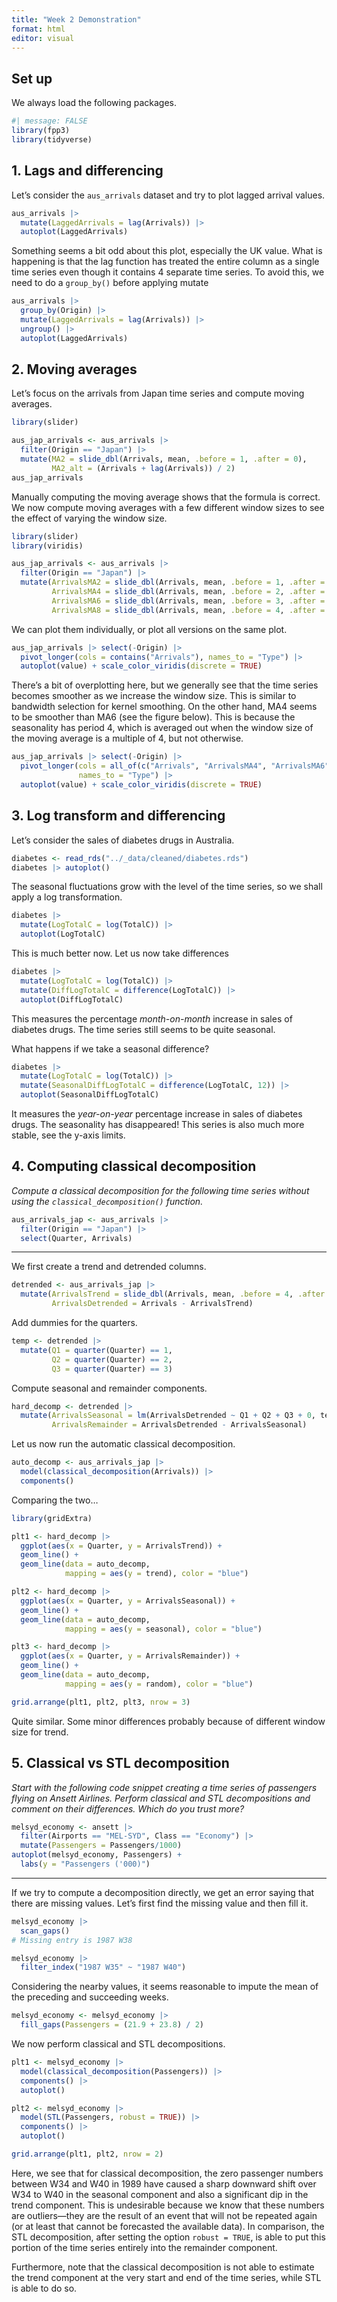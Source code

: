 ```yaml
---
title: "Week 2 Demonstration"
format: html
editor: visual
---
```


## Set up

We always load the following packages.

```r
#| message: FALSE
library(fpp3)
library(tidyverse)
```

## 1. Lags and differencing

Let's consider the `aus_arrivals` dataset and try to plot lagged arrival values.

```r
aus_arrivals |>
  mutate(LaggedArrivals = lag(Arrivals)) |>
  autoplot(LaggedArrivals)
```

Something seems a bit odd about this plot, especially the UK value. What is happening is that the lag function has treated the entire column as a single time series even though it contains 4 separate time series. To avoid this, we need to do a `group_by()` before applying mutate

```r
aus_arrivals |>
  group_by(Origin) |>
  mutate(LaggedArrivals = lag(Arrivals)) |>
  ungroup() |>
  autoplot(LaggedArrivals)
```

## 2. Moving averages

Let's focus on the arrivals from Japan time series and compute moving averages.

```r
library(slider)

aus_jap_arrivals <- aus_arrivals |> 
  filter(Origin == "Japan") |>
  mutate(MA2 = slide_dbl(Arrivals, mean, .before = 1, .after = 0),
         MA2_alt = (Arrivals + lag(Arrivals)) / 2)
aus_jap_arrivals
```

Manually computing the moving average shows that the formula is correct. We now compute moving averages with a few different window sizes to see the effect of varying the window size.

```r
library(slider)
library(viridis)

aus_jap_arrivals <- aus_arrivals |> 
  filter(Origin == "Japan") |>
  mutate(ArrivalsMA2 = slide_dbl(Arrivals, mean, .before = 1, .after = 0),
         ArrivalsMA4 = slide_dbl(Arrivals, mean, .before = 2, .after = 1),
         ArrivalsMA6 = slide_dbl(Arrivals, mean, .before = 3, .after = 2),
         ArrivalsMA8 = slide_dbl(Arrivals, mean, .before = 4, .after = 3))
```

We can plot them individually, or plot all versions on the same plot.

```r
aus_jap_arrivals |> select(-Origin) |>
  pivot_longer(cols = contains("Arrivals"), names_to = "Type") |>
  autoplot(value) + scale_color_viridis(discrete = TRUE)
```

There's a bit of overplotting here, but we generally see that the time series becomes smoother as we increase the window size. This is similar to bandwidth selection for kernel smoothing. On the other hand, MA4 seems to be smoother than MA6 (see the figure below). This is because the seasonality has period 4, which is averaged out when the window size of the moving average is a multiple of 4, but not otherwise.

```r
aus_jap_arrivals |> select(-Origin) |>
  pivot_longer(cols = all_of(c("Arrivals", "ArrivalsMA4", "ArrivalsMA6")), 
               names_to = "Type") |>
  autoplot(value) + scale_color_viridis(discrete = TRUE)
```

## 3. Log transform and differencing

Let's consider the sales of diabetes drugs in Australia.

```r
diabetes <- read_rds("../_data/cleaned/diabetes.rds")
diabetes |> autoplot()
```

The seasonal fluctuations grow with the level of the time series, so we shall apply a log transformation.

```r
diabetes |> 
  mutate(LogTotalC = log(TotalC)) |>
  autoplot(LogTotalC)
```

This is much better now. Let us now take differences

```r
diabetes |> 
  mutate(LogTotalC = log(TotalC)) |>
  mutate(DiffLogTotalC = difference(LogTotalC)) |>
  autoplot(DiffLogTotalC)
```

This measures the percentage *month-on-month* increase in sales of diabetes drugs. The time series still seems to be quite seasonal.

What happens if we take a seasonal difference?

```r
diabetes |> 
  mutate(LogTotalC = log(TotalC)) |>
  mutate(SeasonalDiffLogTotalC = difference(LogTotalC, 12)) |>
  autoplot(SeasonalDiffLogTotalC)
```

It measures the *year-on-year* percentage increase in sales of diabetes drugs. The seasonality has disappeared! This series is also much more stable, see the y-axis limits.

## 4. Computing classical decomposition

*Compute a classical decomposition for the following time series without using the `classical_decomposition()` function.*

```r
aus_arrivals_jap <- aus_arrivals |>
  filter(Origin == "Japan") |>
  select(Quarter, Arrivals)
```

<hr>

We first create a trend and detrended columns.

```r
detrended <- aus_arrivals_jap |> 
  mutate(ArrivalsTrend = slide_dbl(Arrivals, mean, .before = 4, .after = 3),
         ArrivalsDetrended = Arrivals - ArrivalsTrend)
```

Add dummies for the quarters.

```r
temp <- detrended |>
  mutate(Q1 = quarter(Quarter) == 1,
         Q2 = quarter(Quarter) == 2, 
         Q3 = quarter(Quarter) == 3)
```

Compute seasonal and remainder components.

```r
hard_decomp <- detrended |> 
  mutate(ArrivalsSeasonal = lm(ArrivalsDetrended ~ Q1 + Q2 + Q3 + 0, temp)$fitted,
         ArrivalsRemainder = ArrivalsDetrended - ArrivalsSeasonal)
```

Let us now run the automatic classical decomposition.

```r
auto_decomp <- aus_arrivals_jap |>
  model(classical_decomposition(Arrivals)) |>
  components()
```

Comparing the two...

```r

library(gridExtra)

plt1 <- hard_decomp |>
  ggplot(aes(x = Quarter, y = ArrivalsTrend)) + 
  geom_line() +
  geom_line(data = auto_decomp, 
            mapping = aes(y = trend), color = "blue")

plt2 <- hard_decomp |>
  ggplot(aes(x = Quarter, y = ArrivalsSeasonal)) + 
  geom_line() +
  geom_line(data = auto_decomp, 
            mapping = aes(y = seasonal), color = "blue")

plt3 <- hard_decomp |>
  ggplot(aes(x = Quarter, y = ArrivalsRemainder)) + 
  geom_line() +
  geom_line(data = auto_decomp, 
            mapping = aes(y = random), color = "blue")

grid.arrange(plt1, plt2, plt3, nrow = 3)
```

Quite similar. Some minor differences probably because of different window size for trend.

## 5. Classical vs STL decomposition

*Start with the following code snippet creating a time series of passengers* *flying on Ansett Airlines. Perform classical and STL decompositions and comment* *on their differences. Which do you trust more?*

```r
melsyd_economy <- ansett |>
  filter(Airports == "MEL-SYD", Class == "Economy") |>
  mutate(Passengers = Passengers/1000)
autoplot(melsyd_economy, Passengers) +
  labs(y = "Passengers ('000)")
```

<hr>

If we try to compute a decomposition directly, we get an error saying that there are missing values. Let's first find the missing value and then fill it.

```r
melsyd_economy |>
  scan_gaps()
# Missing entry is 1987 W38
```

```r
melsyd_economy |>
  filter_index("1987 W35" ~ "1987 W40")
```

Considering the nearby values, it seems reasonable to impute the mean of the preceding and succeeding weeks.

```r
melsyd_economy <- melsyd_economy |>
  fill_gaps(Passengers = (21.9 + 23.8) / 2)
```

We now perform classical and STL decompositions.

```r
plt1 <- melsyd_economy |>
  model(classical_decomposition(Passengers)) |>
  components() |>
  autoplot()

plt2 <- melsyd_economy |>
  model(STL(Passengers, robust = TRUE)) |>
  components() |>
  autoplot()

grid.arrange(plt1, plt2, nrow = 2)
```

Here, we see that for classical decomposition, the zero passenger numbers between W34 and W40 in 1989 have caused a sharp downward shift over W34 to W40 in the seasonal component and also a significant dip in the trend component. This is undesirable because we know that these numbers are outliers---they are the result of an event that will not be repeated again (or at least that cannot be forecasted the available data). In comparison, the STL decomposition, after setting the option `robust = TRUE`, is able to put this portion of the time series entirely into the remainder component.

Furthermore, note that the classical decomposition is not able to estimate the trend component at the very start and end of the time series, while STL is able to do so.
